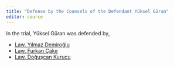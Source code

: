 ```yaml
---
title: "Defense by the Counsels of the Defendant Yüksel Güran"
editor: source
---
```


In the trial, Yüksel Güran was defended by,

  * [Law. Yılmaz Demiroğlu](demiroglu_yilmaz.qmd)
  * [Law. Furkan Çakır](cakir_furkan.qmd)
  * [Law. Doğuşcan Kurucu](kurucu_doguscan.qmd)
